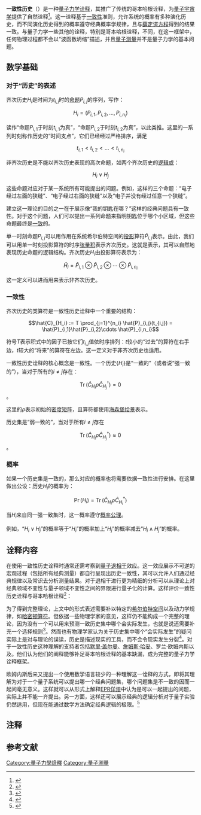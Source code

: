 {{NoteTA|G1=物理学}}
'''一致性历史'''（{{lang-en|Consistent histories}}）是一种[[量子力学诠释|量子力学诠释]]，其推广了传统的哥本哈根诠释，为[[量子宇宙学|量子宇宙学]]提供了自然诠释<ref>{{cite journal|language=英语|first1=F.|last1=Dowker|first2=A.|last2=Kent|title=Properties of Consistent Histories|journal= Physical Review Letters|volume=75|issue=17|pages=3038 - 3041|year=1995}}</ref>。这一诠释基于[[一致性_(逻辑)|一致性]]准则，允许系统的概率有多种演化历史，而不同演化历史得到的概率遵守经典概率学规律，且与[[薛定谔方程|薛定谔方程]]得到的结果一致。与量子力学一些其他的诠释，特别是哥本哈根诠释，不同，在这一框架中，任何物理过程都不会以“波函数坍缩”描述，并且[[量子测量|量子测量]]并不是量子力学的基本问题。

==数学基础==
===对于“历史”的表述===

齐次历史<math>H_i</math>是时间为<math>t_{i,j}</math>时的[[命题|命题]]<math>P_{i,j}</math>的序列{{efn|这里的<math>i</math>、<math>j</math>分别表记不同的历史和时刻}}，写作：

:<math> H_i = (P_{i,1}, P_{i,2},\ldots,P_{i,n_i}) </math>

读作“命题<math>P_{i,1}</math>于时刻<math>t_{i,1}</math>为真”，“命题<math>P_{i,2}</math>于时刻<math>t_{i,2}</math>为真”，以此类推。这里的一系列时刻称作历史的“时间支点”，它们已经经过严格排序，满足

:<math>t_{i,1} < t_{i,2} < \ldots < t_{i,n_i}</math>

非齐次历史是不能以齐次历史表现的高次命题，如两个齐次历史的[[逻辑或|逻辑或]]：

:<math>H_i \lor H_j</math>

这些命题对应对于某一系统所有可能提出的问题。例如，这样的三个命题：“电子经过左面的狭缝”、“电子经过右面的狭缝”以及“电子并没有经过任意一个狭缝”。

建立这一理论的目的之一在于展示像“我的钥匙在哪？”这样的经典问题具有一致性。对于这个问题，人们可以提出一系列命题来指明钥匙位于哪个小区域，但这些命题最终是[[一致性_(逻辑)|一致]]的。

单一时刻命题<math>P_{i,j}</math>可以用作用在系统希尔伯特空间的[[投影|投影]]算符<math>\hat{P}_{i,j}</math>表示。由此，我们可以用单一时刻投影算符的时序[[张量积|张量积]]表示齐次历史。这就是{{le|历史投影算符|history projection operator}}表示，其可以自然地表现历史命题的逻辑结构。齐次历史<math>H_i</math>由投影算符表示为：

:<math> \hat{H}_i = \hat{P}_{i,1} \otimes \hat{P}_{i,2} \otimes \cdots \otimes \hat{P}_{i,n_i} </math>

这一定义可以进而用来表示非齐次历史。

===一致性===

齐次历史的类算符是一致性历史诠释中一个重要的结构：

:<math>\hat{C}_{H_i} := T \prod_{j=1}^{n_i} \hat{P}_{i,j}(t_{i,j}) = \hat{P}_{i,1}\hat{P}_{i,2}\cdots \hat{P}_{i,n_i}</math>

符号<math>T</math>表示积式中的因子已按它们<math>t_{i,j}</math>值依时序排列：<math>t</math>较小的“过去”的算符在右手边，<math>t</math>较大的“将来”的算符在左边。这一定义对于非齐次历史也适用。

一致性历史诠释的核心概念是一致性。一个历史<math>\{ H_i\}</math>是“一致的”（或者说“强一致的”），当对于所有的<math>i \neq j</math>存在：

:<math>\operatorname{Tr}(\hat{C}_{H_i} \rho \hat{C}^\dagger_{H_j}) = 0</math>。

这里的<math>\rho</math>表示初始的[[密度矩阵|密度矩阵]]，且算符都使用[[海森堡绘景|海森堡绘景]]表示。

历史集是“弱一致的”，当对于所有<math>i \neq j</math>存在

:<math>\operatorname{Tr}(\hat{C}_{H_i} \rho \hat{C}^\dagger_{H_j}) \approx 0</math>。

=== 概率 ===
如果一个历史集是一致的，那么对应的概率也将需要依据一致性进行安排。在这里做出公设：历史<math>H_i</math>的概率为：

:<math>\operatorname{Pr}(H_i) = \operatorname{Tr}(\hat{C}_{H_i} \rho \hat{C}^\dagger_{H_i})</math>

当<math>H_i</math>来自同一强一致集时，这一概率遵守[[概率公理|概率公理]]。

例如，“<math>H_i \lor H_j</math>”的概率等于“<math>H_i</math>”的概率加上“<math>H_j</math>”的概率减去“<math>H_i \land H_j</math>”的概率。

==诠释内容==
在使用一致性历史诠释时通常还需考察到[[量子退相干|量子退相干]]效应。这一效应展示不可逆的宏观过程（包括所有经典测量）都自行呈现出历史一致性，其可以允许人们通过经典规律以及常识去分析测量结果。对于退相干进行更为精细的分析可以从理论上对经典领域不变性与量子领域不变性之间的界限进行量子化的计算。{{le|罗兰·欧姆内斯|Roland Omnès}}这样评价一致性历史诠释与哥本哈根诠释<ref name="Omnès1999">{{cite book|language=英语|first=Roland|last=Omnès|year=1999|title= Understanding Quantum Mechanics|publisher=Princeton University Press|isbn=978-0-691-00435-8|lccn=98042442|url= http://books.google.com/books?id=8_bnm4qghvkC&lpg=PP179&pg=PA179|pages=179, 257}}</ref>：
{{blockquote|一致性历史诠释尽管起初独立于哥本哈根诠释，但从某角度来说却是哥本哈根诠释更为精细的阐释。其具有更为精确的有点，并且可以包含经典物理学情况，并为一些不证自明的事实提供了一个明确的逻辑框架。但当哥本哈根诠释经过有关对应性及退相干的现代实验结果完善后，他们从本质上是一致的。

但它们仍存在三点不同之处：

#一致性历史诠释可以更为清晰地展示宏观现象的观测数据与量子测量结果之间的逻辑等价性。在哥本哈根诠释中，这一点常常仍是隐性的甚至需要质疑的。
#一致性历史诠释对于概念的阐释则具有两个看起来截然相反的特点：一方面，概率抽象且逻辑关系明确；另一方面，概率具有经验性且表现出测量的随机性。我们需要理解它们之间的关系，以及它们为什么会与哥本哈根诠释中经验性表述一致。
#两种诠释主要的不同之处在于“波包坍缩”的还原规律。在一致性历史诠释中，这一规律尽管有效，但对于受测量的系统而言，并没有特定的效应能展示出这一规律，测量仪器中的退相干就已足够。}}

为了得到完整理论，上文中的形式表述需要补以特定的[[希尔伯特空间|希尔伯特空间]]以及动力学规律，如[[哈密顿算符|哈密顿算符]]。但依据一些物理学家的意见，这样仍不能构成一个完整的理论，因为没有一个可以用来预测一致历史集中哪个会实际发生，也就是说还需要补充一个选择规则<ref>{{cite journal|language=英语|last1=Kent|first1=A.|last2=McElwaine|first2=J.|title=Quantum prediction algorithms|journal=Physical Review A|year=1997|volume=55|issue=3|page=1703}}</ref>。然而也有物理学家认为关于历史集中哪个“会实际发生”的疑问实际上是对与理论的误读，历史是描述现实的工具，而不会令现实发生分裂<ref>{{cite book| language =英语|first=R. B.|last=Griffiths|title=Consistent Quantum Theory|publisher=Cambridge University Press| year=2003|isbn=0521539293}}</ref>。对于一致性历史这种理解的支持者包括[[默里·盖尔曼|默里·盖尔曼]]、[[詹姆斯·哈妥|詹姆斯·哈妥]]、罗兰·欧姆内斯以及{{le|罗伯特·格里菲斯|Robert Griffiths (physicists)}}。他们认为他们的阐释能够补足哥本哈根诠释的基本缺漏，成为完整的量子力学诠释框架。

欧姆内斯后来又提出一个使用数学语言较少的一种理解这一诠释的方式，即将其理解为对于一个量子系统可以提出哪一个经典问题集，哪个问题集是不一致的因而一起问毫无意义。这样就可以从形式上解释[[EPR佯谬|EPR佯谬]]中认为是可以一起提出的问题，实际上并不能一齐提出。另一方面，这样还可以展示经典的逻辑分析对于量子实验仍然适用，但现在能通过数学方法确定经典逻辑的极限。<ref>{{cite book|language=英语|first=R.|last= Omnès|title=Quantum Philosophy|publisher=Princeton University Press|year=1999|chapter=Part III, esp. Chpt. IX}}</ref>

==注释==
{{notelist}}

== 参考文献 ==
{{reflist}}

{{Quantum mechanics topics}}

[[Category:量子力學詮釋|Category:量子力學詮釋]]
[[Category:量子測量|Category:量子測量]]